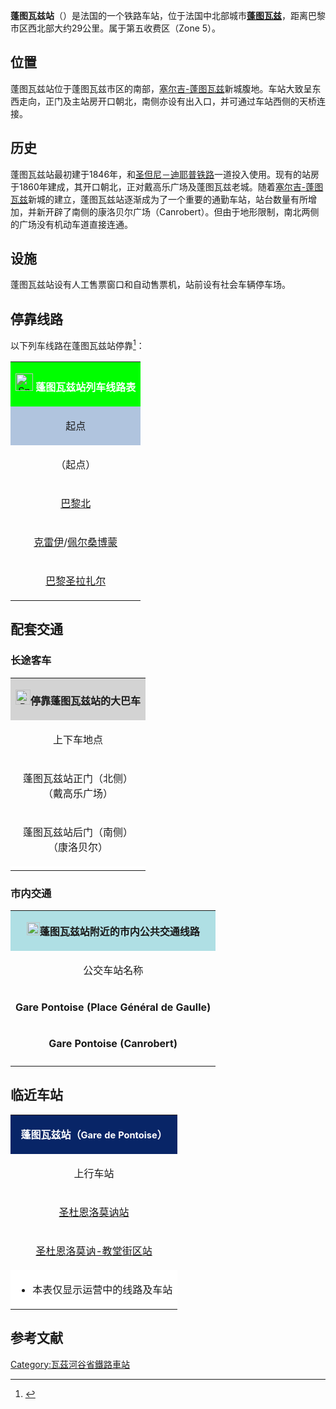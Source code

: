 {{Infobox station
| name          =[[File:Sncf-logo.svg|32x32px]]蓬图瓦兹站<br>{{lang|fr|Gare de Pontoise}} 
| type          = [[法国铁路|法国铁路]]
| image = File:Le quai de la gare de Pontoise.jpg
|image_caption = 蓬图瓦兹站站台（2016年2月）
| address       = {{FRA}}[[瓦兹河谷省|瓦兹河谷省]][[蓬图瓦兹|蓬图瓦兹]]
| latd          = 49
| latm          = 02
| lats          = 48
| latNS         = N
| longd         = 2
| longm         = 05
| longs         = 43
| longEW        = E
| operator = [[File:Sncf-logo.svg|32x32px]]
| coordinates_display = yes
| iso_region    = FR
| line          = 
* [[圣但尼－迪耶普铁路|圣但尼－迪耶普铁路]]
* [[阿谢尔－蓬图瓦兹铁路|阿谢尔－蓬图瓦兹铁路]] 
| platform      = 5
| tracks        = 11
| elevation = 28米
| opened        = 1846年6月21日
| rebuilt = 2000年8月28日
| status = 使用中
| closed        = 
| passengers= 约580.5万人次<ref>{{Cite web|url=https://ressources.data.sncf.com/explore/dataset/frequentation-gares/?sort=voyageurs_2014&q=pontoise|title=Fréquentation en gares|accessdate=2016-11-12|author=SNCF|date=|language=法语|publisher=SNCF Open Data|archive-date=2020-04-24|archive-url=https://web.archive.org/web/20200424114742/https://ressources.data.sncf.com/explore/dataset/frequentation-gares/?sort=voyageurs_2014&q=pontoise|dead-url=no}}</ref>
| pass_year= 2015年
| station_type =
| connections = 
* 塞尔吉-蓬图瓦兹城市公共交通
* 瓦勒德瓦兹省城际客运
* [[file:Noctilie_logo.svg|51x51px]]
| route_map =
| map_locator   = 
| note =
}}

'''蓬图瓦兹站'''（{{lang-fr|Gare de Pontoise}}）是法国的一个铁路车站，位于法国中北部城市'''[[蓬图瓦兹|蓬图瓦兹]]'''，距离巴黎市区西北部大约29公里。属于第五收费区（Zone 5）。

==位置==

蓬图瓦兹站位于蓬图瓦兹市区的南部，[[塞尔吉-蓬图瓦兹|塞尔吉-蓬图瓦兹]]新城腹地。车站大致呈东西走向，正门及主站房开口朝北，南侧亦设有出入口，并可通过车站西侧的天桥连接。

==历史==

蓬图瓦兹站最初建于1846年，和[[圣但尼－迪耶普铁路|圣但尼－迪耶普铁路]]一道投入使用。现有的站房于1860年建成，其开口朝北，正对戴高乐广场及蓬图瓦兹老城。随着[[塞尔吉-蓬图瓦兹|塞尔吉-蓬图瓦兹]]新城的建立，蓬图瓦兹站逐渐成为了一个重要的通勤车站，站台数量有所增加，并新开辟了南侧的康洛贝尔广场（Canrobert）。但由于地形限制，南北两侧的广场没有机动车道直接连通。

==设施==

蓬图瓦兹站设有人工售票窗口和自动售票机，站前设有社会车辆停车场。

== 停靠线路 ==

{{动态列表|最后更新时间：2016年11月12日。本章节内容仅供参考，不排除因施工或罢工而引发的临时性变更。欢迎修正和补充}}

以下列车线路在蓬图瓦兹站停靠<ref>{{Cite web|url=https://www.transilien.com/lignes/rer-trains/ligne-H|title=Ligne H|accessdate=2016-11-12|author=Transilien|date=|language=法语|publisher=Transilien|archive-date=2016-07-11|archive-url=https://web.archive.org/web/20160711031041/http://www.transilien.com/lignes/rer-trains/ligne-H|dead-url=no}}</ref>：

{| class="wikitable mw-collapsible"
|colspan="5" style="background:#00FF00" align="center" |[[File:Sncf-logo.svg|28x28px]] '''<font color=#FFFFFF>蓬图瓦兹站列车线路表</font>'''
|-
!style="background:#B0C4DE"|起点
!style="background:#B0C4DE"|上一站
!style="background:#B0C4DE"|线路
!style="background:#B0C4DE"|下一站
!style="background:#B0C4DE"|终点
|-
|（起点）
|（起点）
| rowspan="1"|[[File:RER.svg|16x16px]][[File:Paris_RER_C_icon.svg|16x16px]]
|[[圣杜恩洛莫讷站|圣杜恩洛莫讷]]
|[[巴黎奥斯特里茨站|巴黎奥斯特里茨]]/[[杭济斯桥-奥利机场站|杭济斯桥-奥利机场]]/[[马西-帕莱索站|马西]]
|-
|[[巴黎北站|巴黎北]]
|[[圣杜恩洛莫讷站|圣杜恩洛莫讷]]
| rowspan="2"|[[File:Logo_train_transilien.svg|16x16px]][[File:Logo_Paris_Transilien_ligneH.svg|16x16px]]
|（终点）
|（终点）
|-
|[[克雷伊站|克雷伊]]/[[佩尔桑博蒙站|佩尔桑博蒙]]
|[[圣杜恩洛莫讷站|圣杜恩洛莫讷]]
|（终点）
|（终点）
|-
|[[巴黎圣拉扎尔站|巴黎圣拉扎尔]]
|[[圣杜恩洛莫讷-教堂街区站|圣杜恩洛莫讷-教堂街区]]
|[[File:Logo_train_transilien.svg|16x16px]][[File:Logo_Paris_Transilien_ligneJ.svg|16x16px]]]
|（终点）/[[欧尼站|欧尼]]
|[[布瓦西埃勒里站|布瓦西埃勒里]]/[[吉索尔站|吉索尔]]
|}

==配套交通==
===长途客车===

{| class="wikitable mw-collapsible" 
|colspan="3" align="center" style="background:#D3D3D3" |[[File:BSicon_BUS.svg|24x24px]]'''停靠蓬图瓦兹站的大巴车'''
|-
!align="center" |上下车地点
!align="center" |运营单位
!align="center" |主要目的地{{noteTag|name=noteA}}
|-
| rowspan="2" align="center" |蓬图瓦兹站正门（北侧）<br>（戴高乐广场）
|align="center" |[[SNCF|SNCF]]
|''当某条铁路线施工或罢工时，SNCF可能也会提供途径该线路沿途站点的大巴车''{{noteTag|name=noteB}}
|-
| rowspan="2" aligne="center"|{{link-fr|瓦勒德瓦兹省城际客运|Réseau de bus Busval d'Oise}}<br>Busval d'Oise
|
* 95.04线{{noteTag|name=noteD}}：[[弗克桑地区马尼|马尼昂维克桑]]、[[埃普特河畔蒙特勒伊|埃普特河畔蒙特勒伊]]、[[布赖和吕|布赖和吕]]
|-
|align="center"|蓬图瓦兹站后门（南侧）<br>（康洛贝尔）
|
* 95.22线{{noteTag|name=noteD}}：[[萨吉_(瓦勒德瓦兹省)|萨吉]]、[[孔德库尔|孔德库尔]]、[[隆居埃斯|隆居埃斯]]、[[塞兰库尔|塞兰库尔]]
* 95.23线{{noteTag|name=noteD}}：[[维尼_(瓦勒德瓦兹省)|维尼]]、[[泰默里库尔|泰默里库尔]]、[[阿弗尔纳|阿维尔讷]]、[[邦泰吕|邦泰吕]]
|-
|colspan="3" style="background:#FFFFFF"|{{noteFoot|1=
{{noteTag|name=noteA|1=本栏不包括可以联程中转前往的目的地}}
{{noteTag|name=noteB|1=其车票可与SNCF的同线路车票通用}}
{{noteTag|name=noteD|1=仅周一至六开行，节假日除外}}
}}
|}

===市内交通===

{| class="wikitable mw-collapsible" 
|colspan="3" align="center" style="background:#AFDFE4"|[[File:Bus-logo.svg|21x21px]]'''蓬图瓦兹站附近的市内公共交通线路'''
|-
!align="center" |公交车站名称
!align="center" |位置
!align="center" |停靠线路{{noteTag|name=noteA}}<ref>{{Cite web|url=http://www.stivo.com/files/medias/pdf/Plan_reseau_STIVO.pdf|title=Plan_reseau_STIVO|accessdate=2016-11-12|author=STIVO|date=|language=法语|publisher=|deadurl=yes|archiveurl=https://web.archive.org/web/20161122181309/http://www.stivo.com/files/medias/pdf/Plan_reseau_STIVO.pdf|archivedate=2016-11-22}}</ref>
|-
|'''Gare Pontoise (Place Général de Gaulle)'''
|蓬图瓦兹站正门（北侧）
|
* 34N路：蓬图瓦兹站 ↔ [[奥尼站|奥尼站]] ↔ [[塞尔吉高地站|塞尔吉高地站]]
* 34S路：蓬图瓦兹站 ↔ [[讷伊大学站|讷伊大学站]] ↔ [[塞尔吉高地站|塞尔吉高地站]]
* 43路{{noteTag|name=noteB}}：蓬图瓦兹站 ↔ [[奥尼_(瓦勒德瓦兹省)|奥尼]]-蓬图瓦兹路
* [[File:Paris_logo_noctilien_jms.svg|16x16px]]150路：[[巴黎圣拉扎尔站|巴黎圣拉扎尔站]] ↔ [[塞尔吉高地站|塞尔吉高地站]]
|-
|'''Gare Pontoise (Canrobert)'''
|蓬图瓦兹站后门（南侧）
|
* 30路：蓬图瓦兹站 ↔ （环线，经过[[塞尔吉省府站|塞尔吉省府站]]）
* 36路{{noteTag|name=noteC}}：蓬图瓦兹站 ↔ [[库尔迪芒什|库尔迪芒什]]-雷库瓦宰特
* 45路：蓬图瓦兹站 ↔ [[塞尔吉省府站|塞尔吉省府站]] ↔ [[塞尔吉圣克里斯托弗站|塞尔吉圣克里斯托弗站]]
* 56路：蓬图瓦兹站 ↔ [[塞尔吉省府站|塞尔吉省府站]] ↔ [[瓦兹河畔梅里站|瓦兹河畔梅里站]]
* 58路{{noteTag|name=noteC}}：蓬图瓦兹站 ↔ [[塞尔吉省府站|塞尔吉省府站]] ↔ [[圣杜恩洛莫讷|圣杜恩洛莫讷]]-池塘大道
|-
|colspan="3" style="background:#FFFFFF"|{{noteFoot|1=
{{noteTag|name=noteA|1=中文名称非官方正式翻译，仅供参考}}
{{noteTag|name=noteB|1=仅周一至六运行，不包括节假日}}
{{noteTag|name=noteC|1=仅周一至五运行，不包括节假日}}
}}
|}

==临近车站==

{|class="wikitable mw-collapsible" style="margin: 0 auto; width:42em;"
|colspan="3"  style="background:#082567" align="center"|<font color=#FFFFFF>'''蓬图瓦兹站（<span style="font-size:11pt;">Gare de Pontoise</span>）'''</font>
|-
!上行车站
!线路
!下行车站
|-
|align="center" |[[圣杜恩洛莫讷站|圣杜恩洛莫讷站]]
|align="center" |'''[[圣但尼－迪耶普铁路|圣但尼－迪耶普铁路]]'''
|align="center" |[[奥尼站|奥尼站]]
|-
|align="center" |[[圣杜恩洛莫讷-教堂街区站|圣杜恩洛莫讷-教堂街区站]]
|align="center" |'''[[阿谢尔－蓬图瓦兹铁路|阿谢尔－蓬图瓦兹铁路]]'''
|align="center" |（终点）
|-
|colspan="3" style="background:#FFFFFF"|
*本表仅显示运营中的线路及车站
|}

== 参考文献 ==
{{Reflist}}

{{RER C}}
{{法国主要铁路车站}}

[[Category:瓦茲河谷省鐵路車站|Category:瓦茲河谷省鐵路車站]]